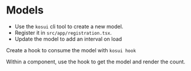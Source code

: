 
# Models

<Meta title="Foundations/Models/1. Intro" />

- Use the `kosui` cli tool to create a new model.
- Register it in `src/app/registration.tsx`.
- Update the model to add an interval on load

<Snippet name="counter-model-simple@counter-model.ts" />

Create a hook to consume the model with `kosui hook`

Within a component, use the hook to get the model and render the count.

<Snippet name="CounterExample@counter-example.tsx" />

<Canvas of={CounterExampleStory} sourceState="none" />
